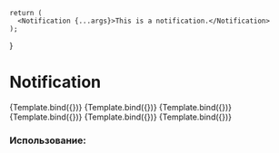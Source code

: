 
<Meta
    title="Notification"
    component={Notification}
/>

    return (
      <Notification {...args}>This is a notification.</Notification>
    );
}

# Notification


<Canvas>
  <Story name="Info" args={{kind: "info"}}>
      {Template.bind({})}
  </Story>
  <Story name="Positive" args={{kind: "positive"}}>
      {Template.bind({})}
  </Story>
  <Story name="Warning" args={{kind: "warning"}}>
      {Template.bind({})}
  </Story>
  <Story name="Negative" args={{kind: "negative"}}>
      {Template.bind({})}
  </Story>
  <Story name="Closable" args={{closeable: true}}>
      {Template.bind({})}
  </Story>
  <Story name="Auto hide after 3000ms" args={{autoHideDuration: 3000}}>
      {Template.bind({})}
  </Story>
</Canvas>

<ArgsTable of={Notification} />

### Использование:

